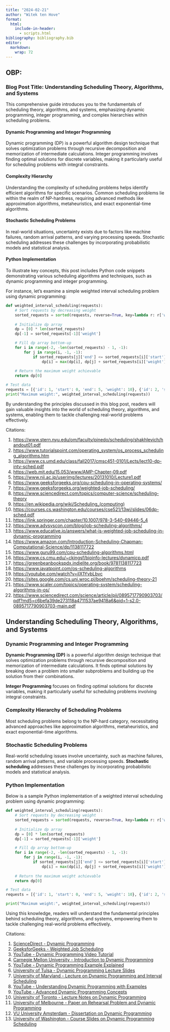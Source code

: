 ```yaml
---
title: "2024-02-21"
author: "Witek ten Hove"
format:
  html:
    include-in-header:
      - scripts.html
bibliography: bibliography.bib
editor: 
  markdown: 
    wrap: 72
---
```


## OBP:

### Blog Post Title: Understanding Scheduling Theory, Algorithms, and Systems

This comprehensive guide introduces you to the fundamentals of
scheduling theory, algorithms, and systems, emphasizing dynamic
programming, integer programming, and complex hierarchies within
scheduling problems.

#### Dynamic Programming and Integer Programming

Dynamic programming (DP) is a powerful algorithm design technique that
solves optimization problems through recursive decomposition and
memorization of intermediate calculations. Integer programming involves
finding optimal solutions for discrete variables, making it particularly
useful for scheduling problems with integral constraints.

#### Complexity Hierarchy

Understanding the complexity of scheduling problems helps identify
efficient algorithms for specific scenarios. Common scheduling problems
lie within the realm of NP-hardness, requiring advanced methods like
approximation algorithms, metaheuristics, and exact exponential-time
algorithms.

#### Stochastic Scheduling Problems

In real-world situations, uncertainty exists due to factors like machine
failures, random arrival patterns, and varying processing speeds.
Stochastic scheduling addresses these challenges by incorporating
probabilistic models and statistical analysis.

#### Python Implementation

To illustrate key concepts, this post includes Python code snippets
demonstrating various scheduling algorithms and techniques, such as
dynamic programming and integer programming.

For instance, let's examine a simple weighted interval scheduling
problem using dynamic programming:

``` python
def weighted_interval_scheduling(requests):
    # Sort requests by decreasing weight
    sorted_requests = sorted(requests, reverse=True, key=lambda r: r['weight'])
    
    # Initialize dp array
    dp = [0] * len(sorted_requests)
    dp[-1] = sorted_requests[-1]['weight']

    # Fill dp array bottom-up
    for i in range(-2, -len(sorted_requests) - 1, -1):
        for j in range(i, -1, -1):
            if sorted_requests[j]['end'] <= sorted_requests[i]['start']:
                dp[i] = max(dp[i], dp[j] + sorted_requests[i]['weight'])
            
    # Return the maximum weight achievable
    return dp[0]

# Test data
requests = [{'id': 1, 'start': 0, 'end': 5, 'weight': 10}, {'id': 2, 'start': 1, 'end': 8, 'weight': 8}]
print("Maximum weight:", weighted_interval_scheduling(requests))
```

By understanding the principles discussed in this blog post, readers
will gain valuable insights into the world of scheduling theory,
algorithms, and systems, enabling them to tackle challenging real-world
problems effectively.

Citations:

1. [https://www.stern.nyu.edu/om/faculty/pinedo/scheduling/shakhlevich/handout01.pdf](https://www.stern.nyu.edu/om/faculty/pinedo/scheduling/shakhlevich/handout01.pdf)
2. [https://www.tutorialspoint.com/operating_system/os_process_scheduling_algorithms.htm](https://www.tutorialspoint.com/operating_system/os_process_scheduling_algorithms.htm)
3. [https://www.cs.umd.edu/class/fall2017/cmsc451-0101/Lects/lect10-dp-intv-sched.pdf](https://www.cs.umd.edu/class/fall2017/cmsc451-0101/Lects/lect10-dp-intv-sched.pdf)
4. [https://web.mit.edu/15.053/www/AMP-Chapter-09.pdf](https://web.mit.edu/15.053/www/AMP-Chapter-09.pdf)
5. [https://www.nii.ac.jp/userimg/lectures/20131010/Lecture1.pdf](https://www.nii.ac.jp/userimg/lectures/20131010/Lecture1.pdf)
6. [https://www.geeksforgeeks.org/cpu-scheduling-in-operating-systems/](https://www.geeksforgeeks.org/cpu-scheduling-in-operating-systems/)
7. [https://www.geeksforgeeks.org/weighted-job-scheduling/](https://www.geeksforgeeks.org/weighted-job-scheduling/)
8. [https://www.sciencedirect.com/topics/computer-science/scheduling-theory](https://www.sciencedirect.com/topics/computer-science/scheduling-theory)
9. [https://en.wikipedia.org/wiki/Scheduling_(computing)](https://en.wikipedia.org/wiki/Scheduling_(computing))
10. [https://courses.cs.washington.edu/courses/cse521/13wi/slides/06dp-sched.pdf](https://courses.cs.washington.edu/courses/cse521/13wi/slides/06dp-sched.pdf)
11. [https://link.springer.com/chapter/10.1007/978-3-540-69446-5_4](https://link.springer.com/chapter/10.1007/978-3-540-69446-5_4)
12. [https://www.advsyscon.com/blog/job-scheduling-algorithms/](https://www.advsyscon.com/blog/job-scheduling-algorithms/)
13. [https://www.educative.io/answers/what-is-weighted-job-scheduling-in-dynamic-programming](https://www.educative.io/answers/what-is-weighted-job-scheduling-in-dynamic-programming)
14. [https://www.amazon.com/Introduction-Scheduling-Chapman-Computational-Science/dp/1138117722](https://www.amazon.com/Introduction-Scheduling-Chapman-Computational-Science/dp/1138117722)
15. [https://www.guru99.com/cpu-scheduling-algorithms.html](https://www.guru99.com/cpu-scheduling-algorithms.html)
16. [https://www.cs.cmu.edu/~ckingsf/bioinfo-lectures/dynamicp.pdf](https://www.cs.cmu.edu/~ckingsf/bioinfo-lectures/dynamicp.pdf)
17. [https://greenbeanbookspdx.indielite.org/book/9781138117723](https://greenbeanbookspdx.indielite.org/book/9781138117723)
18. [https://www.javatpoint.com/os-scheduling-algorithms](https://www.javatpoint.com/os-scheduling-algorithms)
19. [https://youtube.com/watch?v=iIX1YvbLbvc](https://youtube.com/watch?v=iIX1YvbLbvc)
20. [https://sites.google.com/cs.uni.wroc.pl/boehm/scheduling-theory-21](https://sites.google.com/cs.uni.wroc.pl/boehm/scheduling-theory-21)
21. [https://www.scaler.com/topics/operating-system/scheduling-algorithms-in-os/](https://www.scaler.com/topics/operating-system/scheduling-algorithms-in-os/)
22. [https://www.sciencedirect.com/science/article/pii/0895717790903703/pdf?md5=c6befa39de273118a4711537ae9418a6&pid=1-s2.0-0895717790903703-main.pdf](https://www.sciencedirect.com/science/article/pii/0895717790903703/pdf?md5=c6befa39de273118a4711537ae9418a6&pid=1-s2.0-089571)

## Understanding Scheduling Theory, Algorithms, and Systems

### Dynamic Programming and Integer Programming

**Dynamic Programming (DP)** is a powerful algorithm design technique
that solves optimization problems through recursive decomposition and
memorization of intermediate calculations. It finds optimal solutions by
breaking down a problem into smaller subproblems and building up the
solution from their combinations.

**Integer Programming** focuses on finding optimal solutions for
discrete variables, making it particularly useful for scheduling
problems involving integral constraints.

### Complexity Hierarchy of Scheduling Problems

Most scheduling problems belong to the NP-hard category, necessitating
advanced approaches like approximation algorithms, metaheuristics, and
exact exponential-time algorithms.

### Stochastic Scheduling Problems

Real-world scheduling issues involve uncertainty, such as machine
failures, random arrival patterns, and variable processing speeds.
**Stochastic scheduling** addresses these challenges by incorporating
probabilistic models and statistical analysis.

### Python Implementation

Below is a sample Python implementation of a weighted interval
scheduling problem using dynamic programming:

``` python
def weighted_interval_scheduling(requests):
    # Sort requests by decreasing weight
    sorted_requests = sorted(requests, reverse=True, key=lambda r: r['weight'])
    
    # Initialize dp array
    dp = [0] * len(sorted_requests)
    dp[-1] = sorted_requests[-1]['weight']

    # Fill dp array bottom-up
    for i in range(-2, -len(sorted_requests) - 1, -1):
        for j in range(i, -1, -1):
            if sorted_requests[j]['end'] <= sorted_requests[i]['start']:
                dp[i] = max(dp[i], dp[j] + sorted_requests[i]['weight'])
        
    # Return the maximum weight achievable
    return dp[0]

# Test data
requests = [{'id': 1, 'start': 0, 'end': 5, 'weight': 10}, {'id': 2, 'start': 1, 'end': 8, 'weight': 8}]

print("Maximum weight:", weighted_interval_scheduling(requests))
```

Using this knowledge, readers will understand the fundamental principles
behind scheduling theory, algorithms, and systems, empowering them to
tackle challenging real-world problems effectively.

Citations:

1. [ScienceDirect - Dynamic Programming](https://www.sciencedirect.com/science/article/pii/0895717790903703/pdf?md5=c6befa39de273118a4711537ae9418a6&pid=1-s2.0-0895717790903703-main.pdf)
2. [GeeksforGeeks - Weighted Job Scheduling](https://www.geeksforgeeks.org/weighted-job-scheduling/)
3. [YouTube - Dynamic Programming Video Tutorial](https://youtube.com/watch?v=s19y3XCAzAg)
4. [Carnegie Mellon University - Introduction to Dynamic Programming](https://www.cs.cmu.edu/~ckingsf/bioinfo-lectures/dynamicp.pdf)
5. [YouTube - Dynamic Programming Example Explained](https://youtube.com/watch?v=iIX1YvbLbvc)
6. [University of Tulsa - Dynamic Programming Lecture Slides](https://secon.utulsa.edu/cs2123/slides/dp1p.pdf)
7. [University of Maryland - Lecture on Dynamic Programming and Interval Scheduling](https://www.cs.umd.edu/class/fall2017/cmsc451-0101/Lects/lect10-dp-intv-sched.pdf)
8. [YouTube - Understanding Dynamic Programming with Examples](https://youtube.com/watch?v=AxQjrWiOdkE)
9. [YouTube - Advanced Dynamic Programming Concepts](https://youtube.com/watch?v=cr6Ip0J9izc)
10. [University of Toronto - Lecture Notes on Dynamic Programming](https://www.cs.toronto.edu/~toni/Courses/364-2002/Notes/lect10.pdf)
11. [University of Melbourne - Paper on Rehearsal Problem and Dynamic Programming](https://people.eng.unimelb.edu.au/pstuckey/papers/rehearsal.pdf)
12. [VU University Amsterdam - Dissertation on Dynamic Programming](https://research.vu.nl/files/42163578/complete%20dissertation.pdf)
13. [University of Washington - Course Slides on Dynamic Programming Scheduling](https://courses.cs.washington.edu/courses/cse521/13wi/slides/06dp-sched.pdf)
